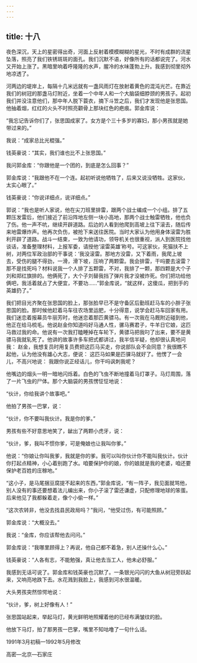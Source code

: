 ```yaml
---
---
---
```

title: 十八
---



夜色深沉，天上的星密得出奇，河面上反射着模模糊糊的星光，不时有成群的流星坠落，照亮了我们铁锈斑斑的面孔。我们沉默不语，好像所有的话都说完了。河水又开始上涨了。黑暗里响着呼隆隆的水声，腥冷的水味蓬勃上升。我感到彻里彻外地凉透了。

河两边的堤岸上，每隔十几米远就有一盏风雨灯在放射着黄色的混沌光芒。在靠近我们的树冠的那盏马灯附近，坐着一个中年人和一个大脑袋细脖颈的男孩子。起初我们并没注意他们，那中年人脱下蓑衣，摘下斗笠之后，我们才发现他是张思国。他抽着烟，红红的火头不时照亮颧骨上那块红色的疤痕。郭金库说：

“我忘记告诉你们了，张思国成家了。女方是个三十多岁的寡妇，那小男孩就是她带过来的。”

我说：“成家总比光棍强。”

钱英豪说：“其实，我们谁也比不上张思国。”

我问郭金库：“你跟他是一个团的，到底是怎么回事？”

郭金库说：“我跟他不在一个连。起初听说他牺牲了，后来又说没牺牲。这家伙，太实心眼了。”

钱英豪说：“你说详细点，说详细点。”

郭说：“我也是听人家说，他在尖刀班里排雷，跟两个战士编成一个小组。排了五颗压发雷后，他们接近了前沿阵地左侧一块小高地，那两个战士触雷牺牲，他也负了伤。他一声不吭，继续开辟道路。后边的人看到他爬到高坡上往下滚去，随后传来地雷爆炸声。他再次负伤，被抢下来送往医院。当时大家认为他用身体滚雷为胜利开辟了道路。战斗一结束，一致为他请功，领导机关也很重视，派人到医院找他谈话，准备整理材料，上报军委，请授他‘滚雷英雄’称号。可这家伙，死猫扶不上树，对两位军政治部的干事说：‘我没滚雷。那地方没雷，又下着雨，我爬上坡去，受伤的腿不得劲，一滑，滑下坡，压响了两颗雷。我会排雷，干吗要去滚雷？那不是找死吗？材料说我一个人排了五颗雷，不对，我排了一颗，那四颗是大个子刘和郑红旗排的。他俩死了，大个子刘替我挡了弹片我才没被炸死。你们把功给他俩吧，我活着就占了大便宜，不要功……”郭金库说，“就这样，这傻瓜，把到手的英雄扔了。”

我们把目光齐聚在张思国的脸上，那张脸早已不是守备区后勤班赶马车的小胖子张思国的脸。那时候他赶着马车往农场里运肥，十分得意，说学会赶马车回家有用。我们迷恋着报幕员牛丽芳时，他迷恋着那匹黄骠马。有一次我在马厩附近碰到他，他正在给马梳毛。他说赵金你知道吗好马通人性，骡马赛君子，牛羊日它娘，这匹马救过我的命。他说有一次我打瞌睡掉在车轮下，黄骠马把我叼了出来，要不是黄骠马我就轧死了。他讲的故事许多车把式都讲过，我半信半疑，他却很认真地问我： 赵金，我想复员时用复员费把这匹马买走，你说部队会不会同意？我很瞧不起他，认为他没有雄心大志，便说： 这匹马如果是匹骒马就好了。他愣了一会儿，不高兴地说： 我跟你说正经话儿，你干吗讽刺我呢？

他嘴边的烟头一明一暗地闪烁着。白色的飞虫不断地撞着马灯罩子。马灯周围，落了一片飞虫的尸体。那个大脑袋的男孩愣怔怔地说：

“伙计，你给我讲个故事吧。”

他拍了男孩一巴掌，说：

“伙计，你不要叫我伙计。我是你的爹。”

男孩有些不好意思地笑了，龇出了两颗小虎牙，说：

“伙计，爹，我叫不惯你爹，可是俺娘也让我叫你爹。”

他说：“你娘让你叫我爹，我就是你的爹。我可以叫你伙计你不能叫我伙计。伙计你打起点精神，小心着别跑了水。咱要保护你的娘，你的娘就是我的老婆，咱还要保护老百姓的庄稼地。”

“这小子，是马尾捆豆腐提不起来的东西，”郭金库说，“有一阵子，我见面就骂他，别人没有的事还要想着法儿编出来，你小子滚了雷还谦虚，只配修理地球的笨蛋。后来他见了我都躲着走，像个小偷一样。”

“这次农转非，他没去找县民政局吗？”我问，“他受过伤，有可能照顾。”

郭金库说：“大概没去。”

我说：“金库，你应该帮他去问问。”

郭金库说：“我哪里顾得上？再说，他自己都不着急，别人还操什么心。”

钱英豪说：“人各有志，不能勉强，真让他去当工人，他未必舒服。”

我感到无话可说了。郭金库和钱英豪也沉默了。一条银光闪闪的大鱼从树冠旁跃起来，又响亮地跌下去。水花溅到我脸上，我感到河水很温暖。

大头男孩突然惊愕地说：

“伙计，爹，树上好像有人！”

张思国站起来，举起马灯，黄光鲜明地照耀着他的已经布满皱纹的脸。

他放下马灯，拍了那男孩一巴掌，嘴里不知咕噜了一句什么话。

1991年3月初稿—1992年5月修改

高密—北京—石家庄
